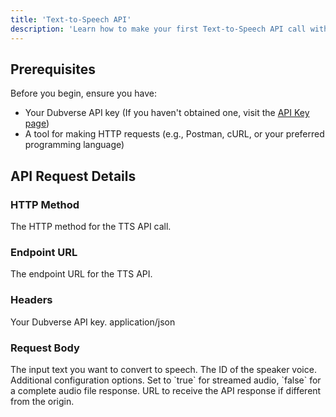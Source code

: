 ```yaml
---
title: 'Text-to-Speech API'
description: 'Learn how to make your first Text-to-Speech API call with Dubverse'
---
```


## Prerequisites

Before you begin, ensure you have:

- Your Dubverse API key (If you haven't obtained one, visit the [API Key page](/api-key))
- A tool for making HTTP requests (e.g., Postman, cURL, or your preferred programming language)

## API Request Details

### HTTP Method

<ParamField query="POST" type="string" required>
  The HTTP method for the TTS API call.
</ParamField>

### Endpoint URL

<ParamField query="https://macaque.dubverse.ai/api/merlin/services/tts" type="string" required>
  The endpoint URL for the TTS API.
</ParamField>

### Headers

<ParamField header="X-API-Key" type="string" required>
  Your Dubverse API key.
</ParamField>

<ParamField header="Content-Type" type="string" required>
  application/json
</ParamField>

### Request Body

<ParamField body="text" type="string" required>
  The input text you want to convert to speech.
</ParamField>

<ParamField body="speaker_no" type="number" required>
  The ID of the speaker voice.
</ParamField>

<ParamField body="config" type="object">
  Additional configuration options.
  <Expandable title="config">
    <ParamField body="use_streaming_response" type="boolean">
      Set to `true` for streamed audio, `false` for a complete audio file response.
    </ParamField>
  </Expandable>
</ParamField>

<ParamField body="callback_url" type="string">
  URL to receive the API response if different from the origin.
</ParamField>
